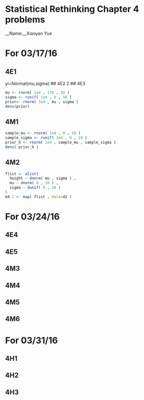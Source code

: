 # Statistical Rethinking Chapter 4 problems

__Name:__Xiaoyan Yue


# For 03/17/16

## 4E1
yi~Normal(mu,sigma)
## 4E2
2
## 4E3
```r
mu <- rnorm( 1e4 , 178 , 20 ) 
sigma <- runif( 1e4 , 0 , 50 )
prior<- rnorm( 1e4 , mu , sigma )
dens(prior)
```
## 4M1
```r
sample_mu <- rnorm( 1e4 , 0 , 10 ) 
sample_sigma <- runif( 1e4 , 0 , 10 )
prior_h <- rnorm( 1e4 , sample_mu , sample_sigma )
dens( prior_h )
```
## 4M2
```r
flist <- alist(
  height ~ dnorm( mu , sigma ) ,
  mu ~ dnorm( 0 , 10 ) ,
  sigma ~ dunif( 0 , 10 )
)
m4.1 <- map( flist , data=d2 )
```
# For 03/24/16

## 4E4

## 4E5

## 4M3

## 4M4

## 4M5

## 4M6

# For 03/31/16

## 4H1

## 4H2

## 4H3
